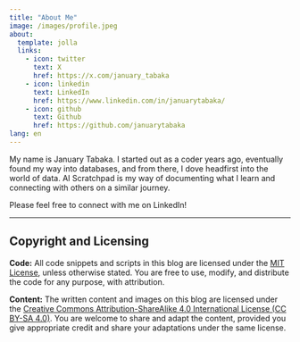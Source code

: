 ```yaml
---
title: "About Me"
image: /images/profile.jpeg
about:
  template: jolla
  links:
    - icon: twitter
      text: X
      href: https://x.com/january_tabaka
    - icon: linkedin
      text: LinkedIn
      href: https://www.linkedin.com/in/januarytabaka/
    - icon: github
      text: Github
      href: https://github.com/januarytabaka
lang: en
---
```


My name is January Tabaka. I started out as a coder years ago, eventually found my way into databases, and from there, I dove headfirst into the world of data. AI Scratchpad is my way of documenting what I learn and connecting with others on a similar journey.

Please feel free to connect with me on LinkedIn!

---

## Copyright and Licensing

**Code:** All code snippets and scripts in this blog are licensed under the [MIT License](https://github.com/januarytabaka/januarytabaka.github.io/blob/main/LICENSE), unless otherwise stated. You are free to use, modify, and distribute the code for any purpose, with attribution.

**Content:** The written content and images on this blog are licensed under the [Creative Commons Attribution-ShareAlike 4.0 International License (CC BY-SA 4.0)](https://creativecommons.org/licenses/by-sa/4.0/). You are welcome to share and adapt the content, provided you give appropriate credit and share your adaptations under the same license.
